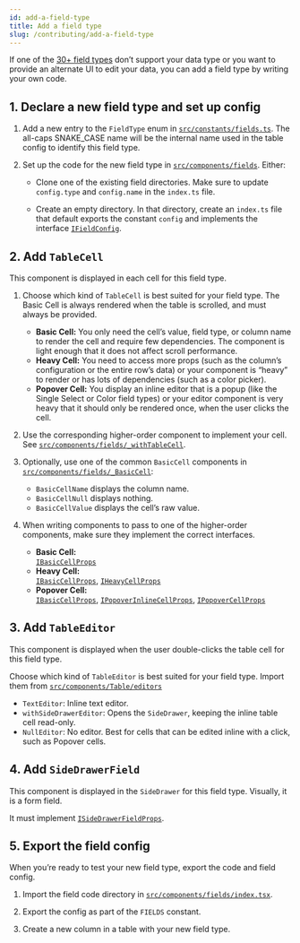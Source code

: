 ```yaml
---
id: add-a-field-type
title: Add a field type
slug: /contributing/add-a-field-type
---
```


If one of the [30+ field types](../field-types/supported-fields.mdx) don’t
support your data type or you want to provide an alternate UI to edit your data,
you can add a field type by writing your own code.

## 1. Declare a new field type and set up config

1. Add a new entry to the `FieldType` enum in
   [`src/constants/fields.ts`](https://github.com/rowyio/rowy/blob/main/src/constants/fields.ts).
   The all-caps SNAKE_CASE name will be the internal name used in the table
   config to identify this field type.

2. Set up the code for the new field type in
   [`src/components/fields`](https://github.com/rowyio/rowy/tree/main/src/components/fields).
   Either:

   - Clone one of the existing field directories. Make sure to update
     `config.type` and `config.name` in the `index.ts` file.

   - Create an empty directory. In that directory, create an `index.ts` file
     that default exports the constant `config` and implements the interface
     [`IFieldConfig`](https://github.com/rowyio/rowy/blob/main/src/components/fields/types.ts#L10).

## 2. Add `TableCell`

This component is displayed in each cell for this field type.

1. Choose which kind of `TableCell` is best suited for your field type. The
   Basic Cell is always rendered when the table is scrolled, and must always be
   provided.

   - **Basic Cell:** You only need the cell’s value, field type, or column name
     to render the cell and require few dependencies. The component is light
     enough that it does not affect scroll performance.
   - **Heavy Cell:** You need to access more props (such as the column’s
     configuration or the entire row’s data) or your component is “heavy” to
     render or has lots of dependencies (such as a color picker).
   - **Popover Cell:** You display an inline editor that is a popup (like the
     Single Select or Color field types) or your editor component is very heavy
     that it should only be rendered once, when the user clicks the cell.

2. Use the corresponding higher-order component to implement your cell. See
   [`src/components/fields/_withTableCell`](https://github.com/rowyio/rowy/tree/main/src/components/fields/_withTableCell).

3. Optionally, use one of the common `BasicCell` components in
   [`src/components/fields/_BasicCell`](https://github.com/rowyio/rowy/tree/main/src/components/fields/_BasicCell):

   - `BasicCellName` displays the column name.
   - `BasicCellNull` displays nothing.
   - `BasicCellValue` displays the cell’s raw value.

4. When writing components to pass to one of the higher-order components, make
   sure they implement the correct interfaces.

   - **Basic Cell:**  
     [`IBasicCellProps`](https://github.com/rowyio/rowy/blob/main/src/components/fields/types.ts#L41)
   - **Heavy Cell:**  
     [`IBasicCellProps`](https://github.com/rowyio/rowy/blob/main/src/components/fields/types.ts#L41),
     [`IHeavyCellProps`](https://github.com/rowyio/rowy/blob/main/src/components/fields/types.ts#L46)
   - **Popover Cell:**  
     [`IBasicCellProps`](https://github.com/rowyio/rowy/blob/main/src/components/fields/types.ts#L41),
     [`IPopoverInlineCellProps`](https://github.com/rowyio/rowy/blob/main/src/components/fields/types.ts#L53),
     [`IPopoverCellProps`](https://github.com/rowyio/rowy/blob/main/src/components/fields/types.ts#L56)

## 3. Add `TableEditor`

This component is displayed when the user double-clicks the table cell for this
field type.

Choose which kind of `TableEditor` is best suited for your field type. Import
them from
[`src/components/Table/editors`](https://github.com/rowyio/rowy/tree/main/src/components/Table/editors)

- `TextEditor`: Inline text editor.
- `withSideDrawerEditor`: Opens the `SideDrawer`, keeping the inline table cell
  read-only.
- `NullEditor`: No editor. Best for cells that can be edited inline with a
  click, such as Popover cells.

## 4. Add `SideDrawerField`

This component is displayed in the `SideDrawer` for this field type. Visually,
it is a form field.

It must implement
[`ISideDrawerFieldProps`](https://github.com/rowyio/rowy/blob/main/src/components/fields/types.ts#L60).

## 5. Export the field config

When you’re ready to test your new field type, export the code and field config.

1. Import the field code directory in
   [`src/components/fields/index.tsx`](https://github.com/rowyio/rowy/blob/main/src/components/fields/index.tsx).

2. Export the config as part of the `FIELDS` constant.

3. Create a new column in a table with your new field type.
